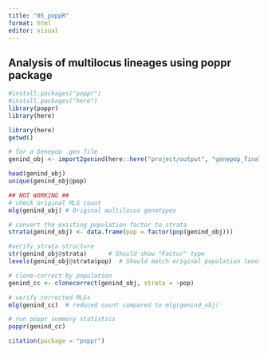```yaml
---
title: "05_poppR"
format: html
editor: visual
---
```


## Analysis of multilocus lineages using **poppr** package

```r
#install.packages("poppr")
#install.packages("here")
library(poppr)
library(here)
```

```r
library(here)
getwd()

# for a Genepop .gen file
genind_obj <- import2genind(here::here("project/output", "genepop_final.gen"))

head(genind_obj)
unique(genind_obj@pop)
```

```r
## NOT WORKING ##
# check original MLG count
mlg(genind_obj) # Original multilocus genotypes

# convert the existing population factor to strata
strata(genind_obj) <- data.frame(pop = factor(pop(genind_obj)))

#verify strata structure
str(genind_obj@strata)      # Should show "Factor" type
levels(genind_obj@strata$pop)  # Should match original population levels

# clone-correct by population
genind_cc <- clonecorrect(genind_obj, strata = ~pop)

# verify corrected MLGs
mlg(genind_cc)  # reduced count compared to mlg(genind_obj)

# run poppr summary statistics
poppr(genind_cc)
```



```r
citation(package = "poppr")
```